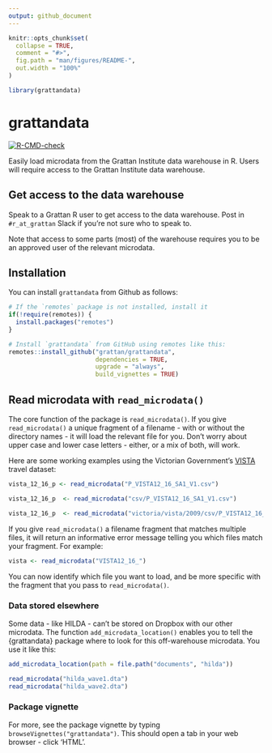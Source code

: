 ```yaml
---
output: github_document
---
```


<!-- README.md is generated from README.Rmd. Please edit that file -->

```r
knitr::opts_chunk$set(
  collapse = TRUE,
  comment = "#>",
  fig.path = "man/figures/README-",
  out.width = "100%"
)

library(grattandata)
```

# grattandata
<!-- badges: start -->
[![R-CMD-check](https://github.com/grattan/grattandata/workflows/R-CMD-check/badge.svg)](https://github.com/grattan/grattandata/actions)
<!-- badges: end -->


Easily load microdata from the Grattan Institute data warehouse in R. Users will require access to the Grattan Institute data warehouse.

## Get access to the data warehouse

Speak to a Grattan R user to get access to the data warehouse. Post in `#r_at_grattan` Slack if you're not sure who to speak to.

Note that access to some parts (most) of the warehouse requires you to be an approved user of the relevant microdata.

## Installation

You can install `grattandata` from Github as follows:

```r
# If the `remotes` package is not installed, install it
if(!require(remotes)) {
  install.packages("remotes")
}

# Install `grattandata` from GitHub using remotes like this:
remotes::install_github("grattan/grattandata",
                        dependencies = TRUE, 
                        upgrade = "always", 
                        build_vignettes = TRUE)
```


## Read microdata with `read_microdata()`

The core function of the package is `read_microdata()`. If you give `read_microdata()` a unique fragment of a filename - with or without the directory names - it will load the relevant file for you. Don't worry about upper case and lower case letters - either, or a mix of both, will work.

Here are some working examples using the Victorian Government's [VISTA](https://transport.vic.gov.au/about/data-and-research/vista) travel dataset:

```r
vista_12_16_p <- read_microdata("P_VISTA12_16_SA1_V1.csv")

vista_12_16_p  <- read_microdata("csv/P_VISTA12_16_SA1_V1.csv")

vista_12_16_p  <- read_microdata("victoria/vista/2009/csv/P_VISTA12_16_SA1_V1.csv")

```

If you give `read_microdata()` a filename fragment that matches multiple files, it will return an informative error message telling you which files match your fragment. For example:

```r
vista <- read_microdata("VISTA12_16_")

```

You can now  identify which file you want to load, and be more specific with the fragment that you pass to `read_microdata()`.

### Data stored elsewhere
Some data - like HILDA - can't be stored on Dropbox with our other microdata. The function `add_microdata_location()` enables you to tell the {grattandata} package where to look for this off-warehouse microdata. You use it like this:

```r
add_microdata_location(path = file.path("documents", "hilda"))

read_microdata("hilda_wave1.dta")
read_microdata("hilda_wave2.dta")
```

### Package vignette
For more, see the package vignette by typing `browseVignettes("grattandata")`. This should open a tab in your web browser - click 'HTML'.

